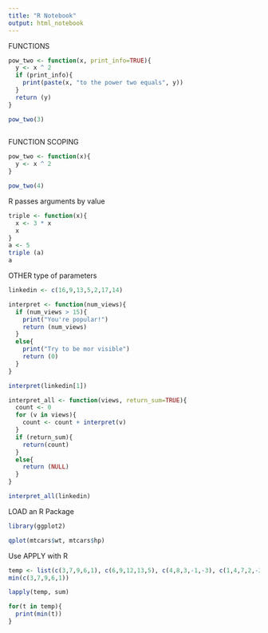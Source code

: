 ---
title: "R Notebook"
output: html_notebook
---

FUNCTIONS
```{r}
pow_two <- function(x, print_info=TRUE){
  y <- x ^ 2
  if (print_info){
    print(paste(x, "to the power two equals", y))
  }
  return (y)
}

pow_two(3)
  
```
FUNCTION SCOPING
```{r}
pow_two <- function(x){
  y <- x ^ 2
}

pow_two(4)

```
R passes arguments by value
```{r}
triple <- function(x){
  x <- 3 * x
  x
}
a <- 5
triple (a)
a

```
OTHER type of parameters

```{r}
linkedin <- c(16,9,13,5,2,17,14)

interpret <- function(num_views){
  if (num_views > 15){
    print("You're popular!")
    return (num_views)
  }
  else{
    print("Try to be mor visible")
    return (0)
  }
}

interpret(linkedin[1])

interpret_all <- function(views, return_sum=TRUE){
  count <- 0
  for (v in views){
    count <- count + interpret(v)
  }
  if (return_sum){
    return(count)
  }
  else{
    return (NULL)
  }
}

interpret_all(linkedin)

```
LOAD an R Package
```{r}
library(ggplot2)

qplot(mtcars$wt, mtcars$hp)


```
Use APPLY with R
```{r}
temp <- list(c(3,7,9,6,1), c(6,9,12,13,5), c(4,8,3,-1,-3), c(1,4,7,2,-2), c(5,7,9,4,2), c(-3,5,8,9,4), c(3,6,9,4,1))
min(c(3,7,9,6,1))

lapply(temp, sum)

for(t in temp){
  print(min(t))
}

```



